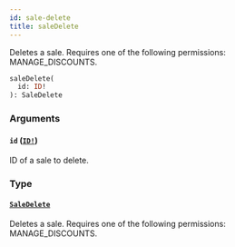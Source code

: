 ```yaml
---
id: sale-delete
title: saleDelete
---
```


Deletes a sale. Requires one of the following permissions: MANAGE_DISCOUNTS.

```graphql
saleDelete(
  id: ID!
): SaleDelete

```

### Arguments

#### `id` ([`ID!`](../../../developer/api-reference/scalars/id))

ID of a sale to delete.

### Type

#### [`SaleDelete`](../../../developer/api-reference/objects/sale-delete)

Deletes a sale. Requires one of the following permissions: MANAGE_DISCOUNTS.
